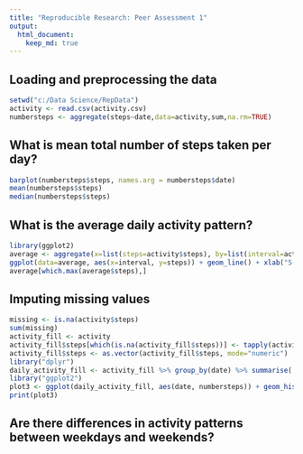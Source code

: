 ```yaml
---
title: "Reproducible Research: Peer Assessment 1"
output: 
  html_document:
    keep_md: true
---
```



## Loading and preprocessing the data
```r
setwd("c:/Data Science/RepData")
activity <- read.csv(activity.csv)
numbersteps <- aggregate(steps~date,data=activity,sum,na.rm=TRUE)
```

## What is mean total number of steps taken per day?
```r
barplot(numbersteps$steps, names.arg = numbersteps$date)
mean(numbersteps$steps)
median(numbersteps$steps)
```

## What is the average daily activity pattern?
```r
library(ggplot2)
average <- aggregate(x=list(steps=activity$steps), by=list(interval=activity$interval), FUN=mean, na.rm=TRUE)
ggplot(data=average, aes(x=interval, y=steps)) + geom_line() + xlab("5-minute interval") + ylab("average number of steps taken")
average[which.max(average$steps),]
```

## Imputing missing values
```r
missing <- is.na(activity$steps)
sum(missing)
activity_fill <- activity
activity_fill$steps[which(is.na(activity_fill$steps))] <- tapply(activity_fill$steps, activity_fill$interval, mean, na.rm=T, simplify=F )
activity_fill$steps <- as.vector(activity_fill$steps, mode="numeric")
library("dplyr")
daily_activity_fill <- activity_fill %>% group_by(date) %>% summarise( numbersteps = sum(steps, na.rm=T))
library("ggplot2")
plot3 <- ggplot(daily_activity_fill, aes(date, numbersteps)) + geom_histogram(stat="identity")+ theme(axis.text.x= element_text(size=6, angle=90, vjust=1))
print(plot3)
```

## Are there differences in activity patterns between weekdays and weekends?

